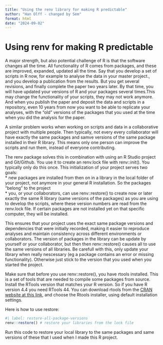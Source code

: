 ```yaml
---
title: "Using the renv library for making R predictable"
author: "Han Olff - changed by Sem"
format: html
date: "2024-09-02"
---
```


# Using renv for making R predictable

A major strength, but also potential challenge of R is that the software changes all the time. All functionality of R comes from packages, and these are improved, expanded, updated all the time. Say that you develop a set of scripts in R now, for example to analyse the data in your master project., and you develop a publication from the results. But you get several revisions, and finally complete the paper two years later. By that time, you will have updated your versions of R and your packages several times.This may change the functionality of your scripts, they may not work anymore. And when you publish the paper and deposit the data and scripts in a repository, even 10 years from now you want to be able to replicate your analyses, with the "old" versions of the packages that you used at the time when you did the analysis for the paper.

A similar problem works when working on scripts and data in a collaborative project with multiple people. Then typically, not every every collaborator will have exactly the same packages and samve versions of the same package installed in their R library. This means only one person can improve the scripts and run them, instead of everyone contributing.

The renv package solves this in combination with using an R Studio project and Git/Github. You use it to create an renv.lock file with renv::init(). You typically only do this once. This initialization of your project serves two goals:\
\* new packages are installed from then on in a library in the local folder of your project, not anymore in your general R installation. So the packages "belong" to the project\
\* you, or your collaborators, can use renv::restore() to create now or later exactly the same R library (same versions of the packages) as you are using to develop the scripts, where these version numbers are read from the renv.lock file. If certain packages are not installed yet on that specific computer, they will be installed.

This ensures that your project uses the exact same package versions and dependencies that were initially recorded, making it easier to reproduce analyses and maintain consistency across different environments or collaborators. The version of packages in the library can be update by yourself or your collaborator, but then then renv::restore() causes all to use the same versions of all libraries. Be carefull with this, only update your library when really nescessary (eg a package contains an error or missing functionality). Otherwise just stick to the version that you used when you started the project.

Make sure that before you use renv::restore(), you have rtools installed. This is a set of tools that are needed to compile some packages from source. Install the RTools version that matches your R version. So if you have R version 4.4 you need RTools 44. You can download rtools from the [CRAN website at this link](https://cran.r-project.org/bin/windows/Rtools/), and choose the Rtools installer, using default installation settings.

Here is how to use restore:

```r
#| label: restore-all-package-versions
renv::restore() # restore your libraries from the lock file
```

Run this code to restore your local library to the same packages and same versions of these that I used when I made this R project.
